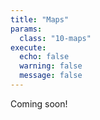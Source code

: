 ```yaml
---
title: "Maps"
params:
  class: "10-maps"
execute:
  echo: false
  warning: false
  message: false
---
```


Coming soon!